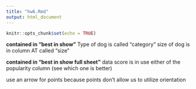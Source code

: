 ```yaml
---
title: "hw6.Rmd"
output: html_document
---
```


```r
knitr::opts_chunk$set(echo = TRUE)
```

**contained in "best in show"**
Type of dog is called "category"
size of dog is in column AT called "size"

**contained in "best in show full sheet"** 
data score is in 
use either of the popularity column (see which one is better)

use an arrow for points because points don't allow us to utilize orientation